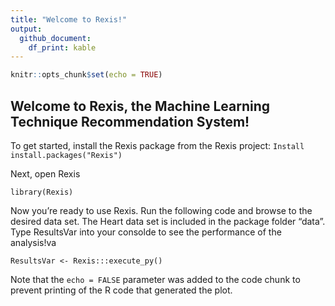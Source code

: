 ```yaml
---
title: "Welcome to Rexis!"
output:
  github_document:
    df_print: kable
---
```


```r
knitr::opts_chunk$set(echo = TRUE)
```

## Welcome to Rexis, the Machine Learning Technique Recommendation System!

To get started, install the Rexis package from the Rexis project:
  ```Install
install.packages("Rexis")
```

Next, open Rexis
```Open
library(Rexis)
```

Now you're ready to use Rexis. Run the following code and browse to the desired data set. The Heart data set is included in the package folder "data". Type ResultsVar into your consolde to see the performance of the analysis!va

```Use
ResultsVar <- Rexis:::execute_py()
```



Note that the `echo = FALSE` parameter was added to the code chunk to prevent printing of the R code that generated the plot.
